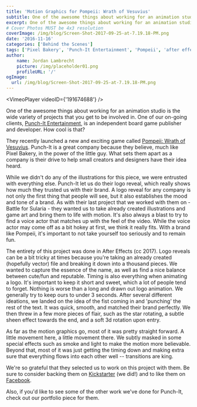 ```yaml
---
title: 'Motion Graphics for Pompeii: Wrath of Vesuvius'
subtitle: One of the awesome things about working for an animation studio is the wide variety of projects that you get to be involved in.   
excerpt: One of the awesome things about working for an animation studio is the wide variety of projects that you get to be involved in. 
# Cover Photos MUST be 4x3 resolution
coverImage: /img/blog/Screen-Shot-2017-09-25-at-7.19.18-PM.png
date: '2016-11-16'
categories: ['Behind the Scenes']
tags: ['Pixel Bakery', 'Punch-It Entertainment', 'Pompeii', 'after effects']
author:
    name: Jordan Lambrecht
    picture: /img/placeholder01.png
    profileURL: '/'
ogImage:
  url: /img/blog/Screen-Shot-2017-09-25-at-7.19.18-PM.png
---
```

<VimeoPlayer videoID={'191674688'} />

One of the awesome things about working for an animation studio is the wide variety of projects that you get to be involved in. One of our on-going clients, [Punch-It Entertainment](http://punchitent.com/), is an independent board game publisher and developer. How cool is that?

They recently launched a new and exciting game called [Pompeii: Wrath of Vesuvius](https://www.kickstarter.com/projects/punchitent/pompeii-wrath-of-vesuvius?token=c9c4b377). Punch-It is a great company because they believe, much like Pixel Bakery, in the power of the little guy. What sets them apart as a company is their drive to help small creators and designers have their idea heard.

While we didn't do any of the illustrations for this piece, we were entrusted with everything else. Punch-It let us do their logo reveal, which really shows how much they trusted us with their brand. A logo reveal for any company is not only the first thing that people will see, but it also establishes the mood and tone of a brand. As with their last project that we worked with them on - Battle for Sularia - they wanted us to take already created illustrations and game art and bring them to life with motion. It's also always a blast to try to find a voice actor that matches up with the feel of the video. While the voice actor may come off as a bit hokey at first, we think it really fits. With a brand like Pompeii, it's important to not take yourself too seriously and to remain fun.

The entirety of this project was done in After Effects (cc 2017). Logo reveals can be a bit tricky at times because you're taking an already created (hopefully vector) file and breaking it down into a thousand pieces. We wanted to capture the essence of the name, as well as find a nice balance between cute/fun and reputable. Timing is also everything when animating a logo. It's important to keep it short and sweet, which a lot of people tend to forget. Nothing is worse than a long and drawn out logo animation. We generally try to keep ours to under 3 seconds. After several different ideations, we landed on the idea of the fist coming in and 'punching' the rest of the text. It was quick, smooth, and matched their brand perfectly. We then threw in a few more pieces of flair, such as the star rotating, a subtle sheen effect towards the end, and a soft 3d rotation upon entry.

As far as the motion graphics go, most of it was pretty straight forward. A little movement here, a little movement there. We subtly masked in some special effects such as smoke and light to make the motion more believable. Beyond that, most of it was just getting the timing down and making extra sure that everything flows into each other well -- transitions are king.

We're so grateful that they selected us to work on this project with them. Be sure to consider backing them on [Kickstarter](https://www.kickstarter.com/projects/punchitent/pompeii-wrath-of-vesuvius?token=c9c4b377) (we did!) and to like them on [Facebook](https://www.facebook.com/punchitentertainment/).

Also, if you'd like to see some of the other work we've done for Punch-It, check out our portfolio piece for them.